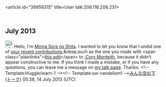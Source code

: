<article id="39958315" title=User talk:206.116.206.231>
	<talkpage id="39958315" title="User talk:206.116.206.231">

== July 2013 ==

[[File:Information.svg|25px|alt=Information icon]] Hello, I'm [[User:Minna Sora no Shita|Minna Sora no Shita]]. I wanted to let you know that I undid one of [[Special:Contributions/206.116.206.231|your recent contributions]],&amp;nbsp;such as the one you made with &lt;span class=&quot;plainlinks&quot;&gt;[http://en.wikipedia.org/wiki/Cory_Monteith?diff=564187048 this edit]&lt;/span&gt; to [[:Cory Monteith]], because it didn’t appear constructive to me. If you think I made a mistake, or if you have any questions, you can leave me a message on [[User_talk:Minna Sora no Shita|my talk page]]. Thanks. &lt;!-- Template:Huggle/warn-1 --&gt;&lt;!-- Template:uw-vandalism1 --&gt;[[User:Minna Sora no Shita|みんな空の下]] ([[User talk:Minna Sora no Shita|トーク]]) 05:38, 14 July 2013 (UTC)
	</talkpage>
</article>